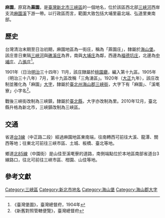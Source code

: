 {{noteTA　
|1 = zh-cn:庄; zh-hk:庄; zh-tw:庄;
}}
'''麻園'''，原寫為'''蔴園'''，是[[臺灣|臺灣]][[新北市|新北市]][[三峽區|三峽區]]的一個地名，位於該區西北部[[三峽河|三峽河]]西岸支流[[麻園溪|麻園溪]]下游一帶。以行政區而言，範圍大致包括大埔里最北端、弘道里東南部。

==歷史==
台灣清治末期至日治初期，麻園地區為一街庄，稱為「蔴園庄」，隸屬於[[海山堡|海山堡]]。該庄昔日東隔[[三峽河|三峽河]]與[[礁溪_(新北市)|礁溪庄]]為界，南與[[大埔_(新北市)|大埔庄]]為鄰，西邊為[[福德坑庄|福德坑庄]]，北邊為[[中埔_(新北市)|中埔庄]]、[[八張庄|八張庄]]<ref>《臺灣堡圖》，臺灣總督府，1904年</ref>。

1901年（日治[[明治|明治]]三十四年）11月，該庄隸屬於[[桃園廳|桃園廳]]，編入第十九區。1905年（明治三十八年）7月，第十九區改稱「三角湧區」。1920年（[[大正|大正]]九年），該庄改制並雅化為「麻園」[[大字|大字]]，隸屬於[[臺北州|臺北州]][[海山郡|海山郡]][[三峽街|三峽街]]，大字下有「麻園」、「溪墘寮」小字名<ref>《新舊對照管轄便覽》，臺灣總督府</ref>。

戰後三峽街改制為三峽鎮，隸屬於[[臺北縣|臺北縣]]，大字亦改制為里。2010年12月，臺北縣升格為新北市，三峽鎮改制為三峽區。

==交通==
省道[[台3線|台3線]]（中正路二段）經過麻園地區東南端，往南轉西可前往大溪、龍潭、關西等地；往東北可前往三峽市區、土城、板橋、臺北等地。

鄉道[[北85線|北85線]]（中園街）是山佳至溪墘寮的道路，南側端點位於本地區南部省道台3線路口，往北可前往三峽市區、柑園、山佳等地。

==參考文獻==
{{reflist}}

{{海山郡}}

[[Category:三峽區|Category:三峽區]]
[[Category:新北市地名|Category:新北市地名]]
[[Category:海山堡|Category:海山堡]]
[[Category:海山郡大字|Category:海山郡大字]]
